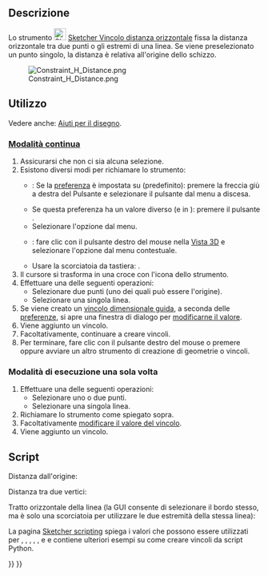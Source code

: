 <languages/>

{{Docnav/it
|[[Sketcher_Dimension/it|Dimensione]]
|[[Sketcher_ConstrainDistanceY/it|Distanza verticale]]
|[[Sketcher_Workbench/it|Sketcher]]
|IconL=Sketcher_Dimension.svg‎
|IconR=Sketcher_ConstrainDistanceY.svg
|IconC=Workbench_Sketcher.svg
}}

{{GuiCommand/it
|Name=Sketcher ConstrainDistanceX
|Name/it=Sketcher Vincolo distanza orizzontale
|MenuLocation=Schizzo → Vincoli Sketcher → Vincolo distanza orizzontale
|Workbenches=[[Sketcher_Workbench/it|Sketcher]]
|Shortcut={{KEY|L}}
|SeeAlso=[[Sketcher_ConstrainDistanceY/it|Sketcher Vincolo distanza verticale]], [[Sketcher_ConstrainDistance/it|Sketcher Vincolo distanza]]
}}

<span id="Description"></span>
==Descrizione==

Lo strumento [[Image:Sketcher_ConstrainDistanceX.svg|24px]] [[Sketcher_ConstrainDistanceX/it|Sketcher Vincolo distanza orizzontale]] 
fissa la distanza orizzontale tra due punti o gli estremi di una linea. Se viene preselezionato un punto singolo, la distanza è relativa all'origine dello schizzo.

[[File:Constraint_H_Distance.png]]

<span id="Usage"></span>
==Utilizzo==

Vedere anche: [[Sketcher_Workbench/it#Drawing_aids|Aiuti per il disegno]].

<span id="Continue_mode"></span>
===[[Sketcher_Workbench/it#Continue_modes|Modalità continua]]===

# Assicurarsi che non ci sia alcuna selezione.
# Esistono diversi modi per richiamare lo strumento:
#* {{Version/it|1.0}}: Se la [[Sketcher_Preferences/it#General|preferenza]] {{MenuCommand|Vincoli dimensionali}}  è impostata su {{Value|Strumento singolo}} (predefinito): premere la freccia giù a destra del Pulsante {{Button|[[Image:Sketcher_Dimension.svg||x16px]][[Image:Toolbar_flyout_arrow.svg|x16px]]}} e selezionare il pulsante {{MenuCommand|[[Image:Sketcher_ConstrainDistanceX.svg|16px]] Vincolo distanza orizzontale}} dal menu a discesa.
#* Se questa preferenza ha un valore diverso (e in {{VersionMinus/it|0.21}}): premere il pulsante {{Button|[[Image:Sketcher_ConstrainDistanceX.svg|16px]] [[Sketcher_ConstrainDistanceX/it|Vincolo distanza orizzontale]]}}.
#* Selezionare l'opzione {{MenuCommand|Schizzo → Vincoli Sketcher → [[Image:Sketcher_ConstrainDistanceX.svg|16px]] Vincolo distanza orizzontale}} dal menu.
#* {{Version/it|1.0}}: fare clic con il pulsante destro del mouse nella [[3D_view/it|Vista 3D]] e selezionare l'opzione {{MenuCommand|Dimensione → [[Image:Sketcher_ConstrainDistanceX.svg|16px]] Vincolo distanza orizzontale}} dal menu contestuale.
#* Usare la scorciatoia da tastiera: {{KEY|L}}.
# Il cursore si trasforma in una croce con l'icona dello strumento.
# Effettuare una delle seguenti operazioni:
#* Selezionare due punti (uno dei quali può essere l'origine).
#* Selezionare una singola linea.
# Se viene creato un [[Sketcher_ToggleDrivingConstraint/it|vincolo dimensionale guida]], a seconda delle [[Sketcher_Preferences/it#Display|preferenze]], si apre una finestra di dialogo per [[Sketcher_Workbench/it#Edit_constraints|modificarne il valore]].
# Viene aggiunto un vincolo.
# Facoltativamente, continuare a creare vincoli.
# Per terminare, fare clic con il pulsante destro del mouse o premere {{KEY|Esc}} oppure avviare un altro strumento di creazione di geometrie o vincoli.

<span id="Run-once_mode"></span>
===Modalità di esecuzione una sola volta===

# Effettuare una delle seguenti operazioni:
#* Selezionare uno o due punti.
#* Selezionare una singola linea.
# Richiamare lo strumento come spiegato sopra.
# Facoltativamente [[Sketcher_Workbench/it#Edit_constraints|modificare il valore del vincolo]].
# Viene aggiunto un vincolo.

<span id="Scripting"></span>
== Script ==

Distanza dall'origine:

{{Code|code=Sketch.addConstraint(Sketcher.Constraint('DistanceX', Edge, PointOfEdge, -1, 1, App.Units.Quantity('123.0 mm')))}}

Distanza tra due vertici:

{{Code|code=Sketch.addConstraint(Sketcher.Constraint('DistanceX', Edge1, PointOfEdge1, Edge2, PointOfEdge2, App.Units.Quantity('123.0 mm')))}}

Tratto orizzontale della linea (la GUI consente di selezionare il bordo stesso, ma è solo una scorciatoia per utilizzare le due estremità della stessa linea):

{{Code|code=Sketch.addConstraint(Sketcher.Constraint('DistanceX', Line, 1, Line, 2, App.Units.Quantity('123.0 mm')))}}

La pagina [[Sketcher_scripting/it|Sketcher scripting]] spiega i valori che possono essere utilizzati per {{incode|Edge}}, {{incode|Edge1}}, {{incode|Edge2}}, {{incode|PointOfEdge}}, {{incode| PuntoOfEdge1}}, {{incode| PointOfEdge2}} e {{incode|Line}} e contiene ulteriori esempi su come creare vincoli da script Python.


{{Docnav/it
|[[Sketcher_Dimension/it|Dimensione]]
|[[Sketcher_ConstrainDistanceY/it|Distanza verticale]]
|[[Sketcher_Workbench/it|Sketcher]]
|IconL=Sketcher_Dimension.svg‎
|IconR=Sketcher_ConstrainDistanceY.svg
|IconC=Workbench_Sketcher.svg
}}

{{Sketcher_Tools_navi{{#translation:}}}}
{{Userdocnavi{{#translation:}}}}